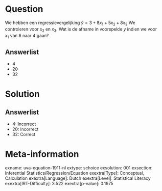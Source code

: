 Question
========

We hebben een regressievergelijking $\hat{y} = 3 + 8x_{1} +
5x_{2} + 8x_{3}$ We controleren voor *x*~2~ en *x*~3~. Wat is de
afname in voorspelde *y* indien we voor *x*~1~ van 8 naar 4 gaan?

Answerlist
----------

* 4
* 20
* 32

Solution
========

Answerlist
----------

* 4: Incorrect
* 20: Incorrect
* 32: Correct

Meta-information
================
exname: uva-equation-1911-nl
extype: schoice
exsolution: 001
exsection: Inferential Statistics/Regression/Equation
exextra[Type]: Conceptual, Calculation
exextra[Language]: Dutch
exextra[Level]: Statistical Literacy
exextra[IRT-Difficulty]: 3.522
exextra[p-value]: 0.1975

